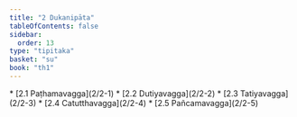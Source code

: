 ```yaml
---
title: "2 Dukanipāta"
tableOfContents: false
sidebar:
  order: 13
type: "tipitaka"
basket: "su"
book: "th1"
---
```



<DynamicBreadcrumb />



<TableOfContents book="th1" section="2">
* [2.1 Paṭhamavagga](2/2-1)
* [2.2 Dutiyavagga](2/2-2)
* [2.3 Tatiyavagga](2/2-3)
* [2.4 Catutthavagga](2/2-4)
* [2.5 Pañcamavagga](2/2-5)
</TableOfContents>